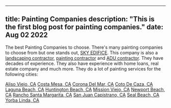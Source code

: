
---
title: Painting Companies
description: "This is the first blog post for painting companies."
date: Aug 02 2022
---

The best Painting Companies to choose. There's many painting companies to choose from but one stands out, [SKY EDIFICE](https://skyedifice.com). This company is also a [landscaping contractor](https://skyedifice.com/landscape/), [painting contractor](https://skyedifice.com/painting/) and [ADU contractor](https://skyedifice.com/construction/). They have decades of experience. They also have experience with home loans, real estate company and much more. They do a lot of painting services for the following cities:

[Aliso Viejo, CA](https://skyedifice.com/painting-house-painters-in-aliso-viejo/) 
[Costa Mesa, CA](https://skyedifice.com/painting/house-painters-costa-mesa/) 
[Corona Del Mar, CA](https://skyedifice.com/painting/top-5-best-corona-del-mar-painting/) 
[Coto De Caza, CA](https://skyedifice.com/painting/house-painting-coto-de-caza/) 
[Laguna Beach, CA](https://skyedifice.com/painting/laguna-beach-house-painters/) 
[Huntington Beach, CA](https://skyedifice.com/painting/house-painters-huntington-beach/) 
[Mission Viejo, CA](https://skyedifice.com/painting/house-painter-mission-viejo/) 
[Newport Beach, CA](https://skyedifice.com/painting/newport-beach-painters/) 
[Rancho Santa Margarita, CA](https://skyedifice.com/painting/best-painting-contractors-rancho-santa-margarita-ca/) 
[San Juan Capistrano, CA](https://skyedifice.com/painting/house-painter-san-juan-capistrano/) 
[Seal Beach, CA](https://skyedifice.com/painting/house-painter-seal-beach/) 
[Yorba Linda, CA](https://skyedifice.com/painting/house-painter-yorba-linda/) 
